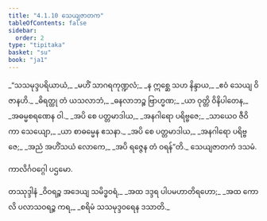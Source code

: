 ```yaml
---
title: "4.1.10 သေယျဇာတက"
tableOfContents: false
sidebar:
  order: 2
type: "tipitaka"
basket: "su"
book: "ja1"
---
```



<DynamicBreadcrumb />

<Division number="37" book="ja1">

<Paragraph number="928" type="verses" book="ja1">
_“သသမုဒ္ဒပရိယာယံ,_  
_မဟိံ သာဂရကုဏ္ဍလံ;_  
_န ဣစ္ဆေ သဟ နိန္ဒာယ,_  
_ဧဝံ သေယျ ဝိဇာနဟိ._  

</Paragraph>

</Division>
<Division number="38" book="ja1">

<Paragraph number="929" type="verses" book="ja1">
_ဓိရတ္ထု တံ ယသလာဘံ,_  
_ဓနလာဘဉ္စ ဗြာဟ္မဏ;_  
_ယာ ဝုတ္တိ ဝိနိပါတေန,_  
_အဓမ္မစရဏေန ဝါ._  

</Paragraph>

</Division>
<Division number="39" book="ja1">

<Paragraph number="930" type="verses" book="ja1">
_အပိ စေ ပတ္တမာဒါယ,_  
_အနဂါရော ပရိဗ္ဗဇေ;_  
_သာယေဝ ဇီဝိကာ သေယျော,_  
_ယာ စာဓမ္မေန ဧသနာ._  

</Paragraph>

</Division>
<Division number="40" book="ja1">

<Paragraph number="931" type="verses" book="ja1">
_အပိ စေ ပတ္တမာဒါယ,_  
_အနဂါရော ပရိဗ္ဗဇေ;_  
_အညံ အဟိံသယံ လောကေ,_  
_အပိ ရဇ္ဇေန တံ ဝရန်”တိ._  


</Paragraph>
</Division>

<Paragraph number="932" type="center" book="ja1">
သေယျဇာတကံ ဒသမံ.

  
ကာလိင်္ဂဝဂ္ဂေါ ပဌမော.



</Paragraph>

<Paragraph number="933" type="center" book="ja1">
တဿုဒ္ဒါနံ


</Paragraph>

<Paragraph number="934" type="verses" book="ja1">
_ဝိဝရဉ္စ အဒေယျ သမိဒ္ဓဝရံ,_  
_အထ ဒဒ္ဒရ ပါပမဟာတိရဟော;_  
_အထ ကောလိ ပလာသဝရဉ္စ ကရ,_  
_စရိမံ သသမုဒ္ဒဝရေန ဒသာတိ._
</Paragraph>